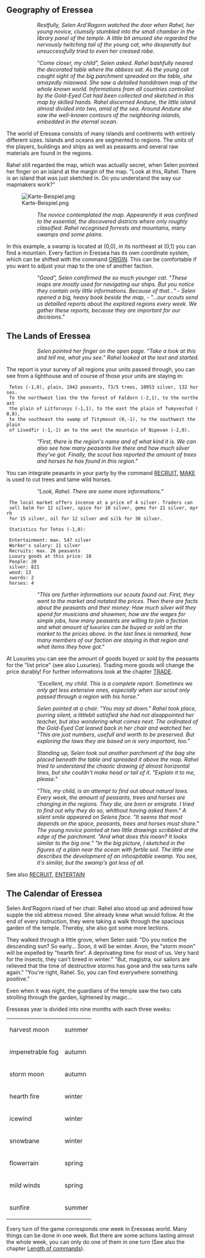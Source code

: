 == Geography of Eressea ==

::''Restfully, Selen Ard'Ragorn watched the door when Rahel, her young novice, clumsily stumbled into the small chamber in the library panel of the temple. A little bit amused she regarded the nervously twitching tail of the young cat, who desperatly but unsuccessfully tried to even her creased robe.''

::''"Come closer, my child", Selen asked. Rahel bashfully neared the decorated table where the abbess sat. As the young cat caught sight of the big parchment spreaded on the table, she amazedly miaowed. She saw a detailed handdrawn map of the whole known world. Informations from all countries controlled by the Gold-Eyed Cat had been collected and sketched in this map by skilled hands. Rahel discerned Andune, the little island almost divided into two, amid of the sea. Around Andune she saw the well-known contours of the neighboring islands, embedded in the eternal ocean.''

The world of Eressea consists of many islands and continents with entirely different sizes. Islands and oceans are segmented to regions. The units of the players, buildings and ships as well as peasants and several raw materials are found in the regions.

Rahel still regarded the map, which was actually secret, when Selen pointed her finger on an island at the margin of the map. "Look at this, Rahel. There is an island that was just sketched in. Do you understand the way our mapmakers work?"

[[Bild:Karte-Beispiel.png]]


::''The novice contemplated the map. Appearently it was confined to the essential, the discovered districts where only roughly classified. Rahel recognised forrests and mountains, many swamps and some plains.''

In this example, a swamp is located at (0,0), in its northeast at (0,1) you can find a mountain. Every faction in Eressea has its own coordinate system, which can be shifted with the command [[ORIGIN]]. This can be comfortable if you want to adjust your map to the one of another faction.

::''"Good", Selen comfirmed the so much younger cat. "These maps are mostly used for navigating our ships. But you notice they contain only little informations. Because of that..." - Selen opened a big, heavy book beside the map, - "...our scouts send us detailled reports about the explored regions every week. We gather these reports, because they are important for our decisions."''

== The Lands of Eressea ==

::''Selen pointed her finger on the open page. "Take a look at this and tell me, what you see." Rahel looked at the text and started.''

The report is your survey of all regions your units passed through, you can see from a lighthouse and of course of those your units are staying in:

  Tetos (-1,0), plain, 1042 peasants, 73/5 trees, 10953 silver, 132 horses. 
  To the northwest lies the the forest of Faldorn (-2,1), to the northeast 
  the plain of Litforuvys (-1,1), to the east the plain of Tumyvesfod (0,0),
  to the southeast the swamp of Titymovut (0,-1), to the southwest the plain
  of Livedfir (-1,-1) an to the west the mountain of Nipevan (-2,0).

::''"First, there is the region's name and of what kind it is. We can also see how many peasants live there and how much silver they've got. Finally, the scout has reported the amount of trees and horses he has found in this region."''

You can integrate peasants in your party by the command [[RECRUIT]], [[MAKE]] is used to cut trees and tame wild horses.

::''"Look, Rahel. There are some more informations."''

  The local market offers incense at a price of 4 silver. Traders can 
  sell balm for 12 silver, spice for 10 silver, gems for 21 silver, myrrh 
  for 15 silver, oil for 12 silver and silk for 30 silver.
  
  Statistics for Tetos (-1,0):
  
  Entertainment: max. 547 silver
  Worker's salary: 11 silver
  Recruits: max. 26 peasants
  Luxury goods at this price: 10
  People: 20
  silver: 821
  wood: 13
  swords: 2
  horses: 4

::''"This are further informations our scouts found out. First, they went to the market and notated the prices. Then there are facts about the peasants and their money: How much silver will they spend for musicians and showmen, how are the wages for simple jobs, how many peasants are willing to join a faction and what amount of luxuries can be buyed or sold on the market to the prices above. In the last lines is remarked, how many members of our faction are staying in that region and what items they have got."''

At Luxuries you can see the amount of goods buyed or sold by the peasants for the "list price" (see also Luxuries). Trading more goods will change the price durably! For further informations look at the chapter [[TRADE]].

::''"Excellent, my child. This is a complete report. Sometimes we only get less extensive ones, especially when our scout only passed through a region with his horse."''

::''Selen pointed at a chair. "You may sit down." Rahel took place, purring silent, a littlebit satisfied she had not disappointed her teacher, but also wondering what comes next. The ordinated of the Gold-Eyed Cat leaned back in her chair and watched her. "This are just numbers, usefull and worth to be preserved. But exploring the laws they are based on is very important, too."''

::''Standing up, Selen took out another parchment of the bag she placed beneath the table and spreaded it above the map. Rahel tried to understand the chaotic drawing of almost horizontal lines, but she couldn't make head or tail of it. "Explain it to me, please."''

::''"This, my child, is an attempt to find out about natural laws. Every week, the amount of peasants, trees and horses are changing in the regions. They die, are born or emigrate. I tried to find out why they do so, whithout having asked them." A silent smile appeared on Selens face. "It seems that most depends on the space, peasants, trees and horses must share." The young novice pointed at two little drawings scribbled at the edge of the parchment. "And what does this mean? It looks similar to the big one." "In the big picture, I sketched in the figures of a plain near the ocean with fertile soil. The little one describes the development of an inhospitable swamp. You see, it's similar, but the swamp's got less of all.''

See also [[RECRUIT]], [[ENTERTAIN]]

== The Calendar of Eressea ==

Selen Ard'Ragorn rised of her chair. Rahel also stood up and admired how supple the old abtress moved. She already knew what would follow. At the end of every instruction, they were taking a walk through the spacious garden of the temple. Thereby, she also got some more lections.

They walked through a little grove, when Selen said: "Do you notice the descending sun? So early... Soon, it will be winter. Anon, the "storm moon" will be expelled by "hearth fire". A deprivating time for most of us. Very hard for the insects, they can't breed in winter." "But, magistra, our sailors are relieved that the time of destructive storms has gone and the sea turns safe again." "You're right, Rahel. So, you can find everywhere something positive."

Even when it was night, the guardians of the temple saw the two cats strolling through the garden, lightened by magic...

Eresseas year is divided into nine months with each three weeks:

{| border="0" cellspacing="0" align="center"
|- style="background-color:#eeeeee"
|harvest moon 	||summer
|- style="background-color:#cccccc"
|impenetrable fog 	||autumn
|- style="background-color:#eeeeee"
|storm moon 	||autumn
|- style="background-color:#cccccc"
|hearth fire 	||winter
|- style="background-color:#eeeeee"
|icewind 	||winter
|- style="background-color:#cccccc"
|snowbane 	||winter
|- style="background-color:#eeeeee"
|flowerrain 	||spring
|- style="background-color:#cccccc"
|mild winds 	||spring
|- style="background-color:#eeeeee"
|sunfire 	||summer
|}

Every turn of the game corresponds one week in Eresseas world. Many things can be done in one week. But there are some actions lasting almost the whole week, you can only do one of them in one turn (See also the chapter [[Advice for Beginners|Length of commands]]).
